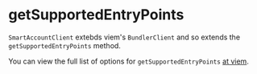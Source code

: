 
<VersionWarning version="0.2" />

# getSupportedEntryPoints

`SmartAccountClient` extebds viem's `BundlerClient` and so extends the `getSupportedEntryPoints` method.

You can view the full list of options for `getSupportedEntryPoints` [at viem](https://viem.sh/account-abstraction/actions/bundler/getSupportedEntryPoints).